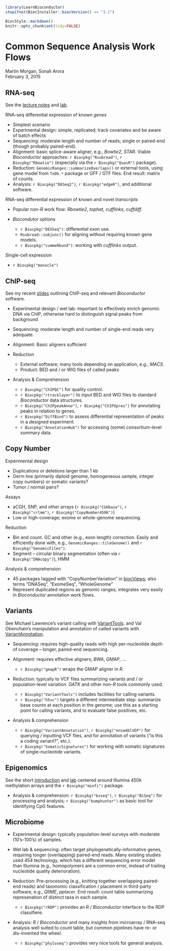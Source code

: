 <!--
%\VignetteIndexEntry{02.2 Other Sequence Analysis Work Flows}
%\VignettePackage{LearnBioconductor}
%\VignetteEngine{knitr::knitr}
-->

```r
library(LearnBioconductor)
stopifnot(BiocInstaller::biocVersion() == "3.1")
```

```r
BiocStyle::markdown()
knitr::opts_chunk$set(tidy=FALSE)
```

# Common Sequence Analysis Work Flows

Martin Morgan, Sonali Arora<br/>
February 3, 2015

## RNA-seq

See the [lecture notes](B02.1_RNASeq.html) and [lab](B02.1_RNASeqLab.html).

RNA-seq differential expression of known _genes_

- Simplest scenario
- Experimental design: simple, replicated; track covariates and be
  aware of batch effects
- Sequencing: moderate length and number of reads; single or
  paired-end (though probably paired-end).
- Alignment: basic splice-aware aligner, e.g., _Bowtie2_,
  _STAR_. Viable _Bioconductor_ approaches: `r Biocpkg("Rsubread")`,
  `r Biocpkg("Rbowtie")` (especially via the `r Biocpkg("QuasR")`
  package).
- Reduction: `GenomicRanges::summarizeOverlaps()` or external tools,
  using gene model from `TxDb.*` package or GFF / GTF files. End
  result: matrix of counts.
- Analysis: `r Biocpkg("DESeq2")`, `r Biocpkg("edgeR")`, and
  additional software.
  
RNA-seq differential expression of known and novel _transcripts_

- Popular non-_R_ work flow: _Rbowtie2_, _tophat_, _cufflinks_, _cuffdiff_.
- _Biocondutor_ options
    
    - `r Biocpkg("DEXSeq")`: differential _exon_ use.
    - `Rsubread::subjunc()` for aligning without requiring known gene models.
    - `r Biocpkg("cummeRbund")`: working with _cufflinks_ output.

Single-cell expression

- `r Biocpkg("monocle")`

## ChIP-seq

See my recent
[slides](http://bioconductor.org/help/course-materials/2014/CSAMA2014/4_Thursday/lectures/ChIPSeq_slides.pdf)
outlining ChIP-seq and relevant _Bioconductor_ software.

- Experimental design / wet lab: important to effectively enrich
  genomic DNA via ChIP, otherwise hard to distinguish signal peaks from background
- Sequencing: moderate length and number of single-end reads very adequate.
- Alignment: Basic aligners sufficient
- Reduction

    - External software; many tools depending on application, e.g., _MACS_.
    - Product: BED and / or WIG files of called peaks

- Analysis & Comprehension

    - `r Biocpkg("ChIPQC")` for quality control.
    - `r Biocpkg("rtracklayer")` to input BED and WIG files to
      standard _Bioconductor_ data structures.
    - `r Biocpkg("ChIPpeakAnno")`, `r Biocpkg("ChIPXpres")` for
      annotating peaks in relation to genes.
    - `r Biocpkg("DiffBind")` to assess differential representation of
      peaks in a designed experiment.
    - `r Biocpkg("AnnotationHub")` for accessing (some)
      consortium-level summary data.

## Copy Number

Experimental design

- Duplications or deletions larger than 1 kb
- Germ line (primarily diploid genome, homogeneous sample, integer
  copy numbers) or somatic variants?
- Tumor / normal pairs?

Assays

- aCGH, SNP, and other arrays (`r Biocpkg("CGHbase")`, 
  `r Biocpkg("crlmm")`, `r Biocpkg("CopyNumber450K")`)
- Low or high-coverage; exome or whole-genome sequencing.

Reduction

- Bin and count. GC and other (e.g., exon length) correction. Easily
  and efficiently done with, e.g., `GenomicRanges::tileGenome()` and
  `r Biocpkg("GenomicFiles")`.
- Segment -- circular binary segmentation (often via 
  `r Biocpkg("DNAcopy")`), HMM

Analysis & comprehension

- 45 packages tagged with "CopyNumberVariation" in
  [biocViews](http://bioconductor.org/packages/devel/BiocViews.html#___CopyNumberVariation); also terms "DNASeq", "ExomeSeq", "WholeGenome"
- Represent duplicated regions as genomic ranges; integrates very
  easily in _Bioconductor_ annotation work flows.

## Variants

See Michael Lawrence's variant calling with
[VariantTools](http://bioconductor.org/help/course-materials/2014/BioC2014/Lawrence_Tutorial.pdf).
and Val Obenchain's manipulation and annotation of called variants with
[VariantAnnotation](http://bioconductor.org/help/workflows/variants/).

- Sequencing: requires high-quality reads with high per-nucleotide
  depth of coverage -- longer, paired-end sequencing.
- Alignment: requires effective aligners; _BWA_, _GMAP_, ...

    - `r Biocpkg("gmapR")` wraps the GMAP aligner in _R_.
    
- Reduction: typically to VCF files summarizing variants and / or
  population-level variation. _GATK_ and other non-_R_ tools commonly
  used.
  
    - `r Biocpkg("VariantTools")` includes facilities for calling
      variants.
    - `r Biocpkg("h5vc")` targets a different intermediate step:
      summarize base counts at each position in the genome; use this
      as a starting point for calling variants, and to evaluate false
      positives, etc.
      
- Analysis & comprehension

    - `r Biocpkg("VariantAnnotation")`, `r Biocpkg("ensemblVEP")` for
      querying / inputting VCF files, and for annotation of variants
      ("is this a coding variant?", etc.).
    - `r Biocpkg("SomaticSignatures")` for working with somatic
      signatures of single-nucleotide variants.

## Epigenomics

See the short
[introduction](http://bioconductor.org/help/course-materials/2014/Epigenomics/MethylationArrays.html)
and
[lab](http://bioconductor.org/help/course-materials/2014/Epigenomics/MethylationArrays-lab.html)
centered around Illumina 450k methylation arrays and the `r Biocpkg("minfi")` package.

- Analysis & comprehension: `r Biocpkg("bsseq")`, `r Biocpkg("BiSeq")`
  for processing and analysis; `r Biocpkg("bumphunter")` as basic tool
  for identifying CpG features.

## Microbiome

- Experimental design: typically population-level surveys with
  moderate (10's-100's) of samples.
- Wet lab & sequencing: often target phylogenetically-informative
  genes, requiring longer (overlapping) paired-end reads. Many
  existing studies used 454 technology, which has a different
  sequencing error model than Illumina (e.g., homopolymers are a
  common error, instead of trailing nucleotide quality deterioration).
- Reduction: Pre-processing (e.g., knitting together overlapping
  paired-end reads) and taxonomic classification / placement in
  third-party software, e.g., _QIIME_, _pplacer_. End result: count
  table summarizing represenation of distinct taxa in each sample.
  
    - `r Biocpkg("rRDP")` provides an _R_ / _Bioconductor_ interface
      to the RDP classifiere.

- Analysis: _R_ / _Bioconductor_ and many insights from microarray /
  RNA-seq analysis well suited to count table, but common pipelines
  have re- or dis-invented the wheel.
  
    - `r Biocpkg("phyloseq")` provides very nice tools for general
      analysis.
